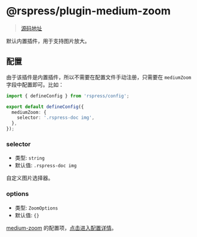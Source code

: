 # @rspress/plugin-medium-zoom

> [源码地址](https://github.com/web-infra-dev/rspress/tree/main/packages/plugin-medium-zoom)

默认内置插件，用于支持图片放大。

## 配置

由于该插件是内置插件，所以不需要在配置文件手动注册，只需要在 `mediumZoom` 字段中配置即可。比如：

```ts title="rspress.config.ts"
import { defineConfig } from 'rspress/config';

export default defineConfig({
  mediumZoom: {
    selector: '.rspress-doc img',
  },
});
```

### selector

- 类型: `string`
- 默认值: `.rspress-doc img`

自定义图片选择器。

### options

- 类型: `ZoomOptions`
- 默认值: `{}`

[medium-zoom](https://github.com/francoischalifour/medium-zoom) 的配置项，[点击进入配置详情](https://github.com/francoischalifour/medium-zoom#options)。
